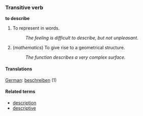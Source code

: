 === Transitive verb===
'''to describe'''

# To represent in words.
#: ''The feeling is difficult to describe, but not unpleasant.''
# (''mathematics'') To give rise to a geometrical structure.
#: ''The function describes a very complex surface.''

====Translations====
[[German]]: [[beschreiben]] (1)

====Related terms====
*[[description]]
*[[descriptive]]